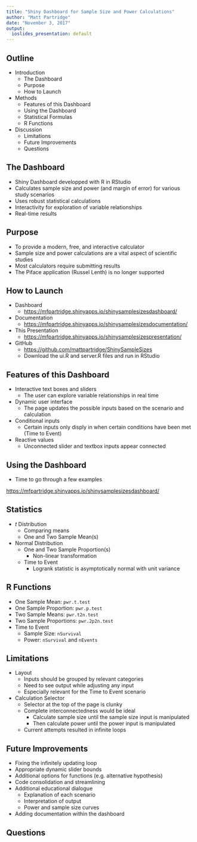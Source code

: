 ---
title: "Shiny Dashboard for Sample Size and Power Calculations"
author: "Matt Partridge"
date: "November 3, 2017"
output:
  ioslides_presentation: default
---

## Outline {.smaller}
- Introduction
    - The Dashboard
    - Purpose
    - How to Launch
- Methods
    - Features of this Dashboard
    - Using the Dashboard
    - Statistical Formulas
    - R Functions
- Discussion
    - Limitations
    - Future Improvements
    - Questions

## The Dashboard
- Shiny Dashboard developped with R in RStudio
- Calculates sample size and power (and margin of error) for various study scenarios
- Uses robust statistical calculations
- Interactivity for exploration of variable relationships
- Real-time results

## Purpose
- To provide a modern, free, and interactive calculator
- Sample size and power calculations are a vital aspect of scientific studies
- Most calculators require submitting results
- The Piface application (Russel Lenth) is no longer supported\

## How to Launch {.smaller}
- Dashboard
    - <https://mfpartridge.shinyapps.io/shinysamplesizesdashboard/>
- Documentation
    - <https://mfpartridge.shinyapps.io/shinysamplesizesdocumentation/>
- This Presentation
    - <https://mfpartridge.shinyapps.io/shinysamplesizespresentation/>
- GitHub
    - <https://github.com/mattpartridge/ShinySampleSizes>
    - Download the ui.R and server.R files and run in RStudio

## Features of this Dashboard
- Interactive text boxes and sliders
    - The user can explore variable relationships in real time
- Dynamic user interface
    - The page updates the possible inputs based on the scenario and calculation
- Conditional inputs
    - Certain inputs only disply in when certain conditions have been met (Time to Event)
- Reactive values
    - Unconnected slider and textbox inputs appear connected

## Using the Dashboard
- Time to go through a few examples

<https://mfpartridge.shinyapps.io/shinysamplesizesdashboard/>

<!--
Lets get started
  - Introduction page gives a quick outline of how to set everything up and also links to the documentation
  - Select a scenario from the sidebar
- One Mean (Mainly on Sample Size, show Power, and show Margin of Error are available calculation selection)
  General
  - Calculation selector at the top of the page
  - Inputs can be entered or adjusted
    - This demonstrates the interactive inputs
    - This could also demonstrate the reactive values
  - Make a comment that the output is outlined in green
  - Power is defined as the probability that the statistic is more extreme than the distributional critical value
    - This can be calculated using distributional quantile functions
  - In this case, N is calculated using a search to equate the power to a specified power
    - This is done by using uniroot
  Specific
  - Point out hypotheses at top of page
  - Demonstrate variable relationships
    - As delta increases, less samples are required and more power is obtained
    - As sig level approaches 0 (smaller), more samples are required and less power is obtained
    - As N increase, power increases
    - Mention bigger SD means less power and more samples required
  - t-distribution with n-1 degrees of freedom
  - pwr.t.test uses pt and uniroot to calculate power and sample respectively
  - Mention that margin of error can be calculated
- One Prop (Switch right away from Sample Size to Power, dont show Margin of Error)
  General
  - Changing between tabs changes the layout (dynamic UI)
  Specific
  - Point out hypotheses at top of page
  - Maybe mention the non-linear transform
    - Arcsin transform makes it so equal differences in phi have equal detectability
  - z distribution (standard normal)
  - pwr.p.test uses pnorm and uniroot to calculate power and sample respectively
  - Mention that margin of error can be calculated
- Two Means (Stay on Sample Size, show that power is available)
  General
  - Two groups requires the specification of one of the samples to calculate the other
  Specific
  - Point out hypotheses at top of page (Different than one mean)
  - Mention SD is assumed equal
  - t-distribution with n1+n2-2 degrees of freedom
  - pwr.t2n.test uses pt and uniroot similar to one mean with a slightly different t statistic
- Two Proportions
  Specific
  - Point out hypotheses at top of page (Different that one prop)
  - z distribution (standard normal)
  - pwr.2p2n.test uses pnorm and uniroot similar to one prop with a slightly different z statistics
- Time to Event
  General
  - Conditional inputs display when necessary
  Specific
  - Mention the hypotheses and that it is a risk ratio instead of a risk difference (one sided)
  - Talk about how each of the new inputs affects the sample size and power
    - Longer duration requires less samples and gives more power
    - Longer enrollment requires more samples and gives less power
      - Convex give more power
      - Concave gives less power
    - Allocation further from 1:1 requires more samples and gives less power
    - Smaller delta (risk ratio) requires more sampls and gives less power
    - Censoring deflates event rates which affects the delta (risk ratio)
    - alpha, power, and samples are similar to other studies
  - Calculations are based on exponential survival curves with various tweaks depending on the inputs
  - Mention the difference between the expected number of events and the hazard rates
  - Talk about how power and sample sizes are calculated
    - Power is just an equation using pnorm based on the event rates and logrank statistic (nSurvival)
    - Sample size
      - Calculate a needed sample size given all other parameters and any power (This also give nEvents)
      - Divide nEvents by sample size to get events per person (independent of original power now)
      - Multiply events per person by input sample size (expected events)
      - Use other parameters to calculate power (nEvents) in terms of expected events
-->


<!-- Outline for in dashboard work OLD
What does that app do
  - Walk through and show how to set everything up and that it calculates (OM)
    - Select the scenario
    - Select the calculation
    - Enter the inputs into the sliders, text boxes, or drop downs
    - Show that the output calculates in green
What are the features (Specific aspects, not just the general app)
  - Various scenarios
  - Interactive Sliders
  - Conditional inputs (TTE)
  - Corresponding inputs updating based on the other input
  - Output outlined in green
Examples
- Two Means
  - Background Information
    - FLCs 
    - Kappa/Lambda
    - MGUS
    - The original study and secondary assay
  - Premise
    - Mean(Kappa/Lambda) for MGUS = Mean(Kappa/Lambda) for no MGUS
  - Inputs
    - Previous study as pilot gets you Mean One, Mean Two, and SD
      - Mean One: 2.01
      - Sample Size One: 500
      - Mean Two: 2.83
      - Standard Deviation: 4.37
      - Significance Level: 0.05
      - Power: 0.8
  - Calculations
    - Adjust N1 to determine when you could get equal Ns
    - Show how a smaller delta increases sample size and decreases power
    - Show how making more significant requires more samples and reduces power
    - Show more samples means more power
    - Show larger sd requires more samples and reduces power
  - Statistics Under the Hood
    - Two sample t-Test
      - t distribution with n-2 degrees of freedom
    - Using `t.t2n.test` function
    - In the `pwr` package
- Time to Event
  - Background Information  
    - Same as Two Means but looking at death hazard curves
  - Premise
    - Death hazard rate for males in upper half of K/L rates = Death hazard rate for males in lower half of K/L rates
    - HR in upper/HR in lower = 1 (Risk Ratio)
    - Info from the study can be used to calculate power of the study
  - Inputs
    - Enrollment Schedule: Throughout
    - Distribution of Enrollment: Uniform
    - Study Duration: 15 (years)
    - Sample Allocation Ratio: 1.09
    - Target Event Rate: 0.04 (death rate per year)
    - Reference Event Rate: 0.03 (death rate per year)
    - Target Censoring Rate: 0
    - Reference Censoring Rate: 0
    - Significance Level: 0.05
    - Total Sample Size: 3524
  - Calculations
    - Show relationship effect of study duration. Longer = more power and less N
    - Show relationship of recruitment. Maybe go in depth for this part
    - Show effect of censoring
    - Show relationship of delta size. Smaller means less power and more n
    - Show effect of allocation ratio. Essentially changes effect of hazard rate (almost like weighting)
  - Statistics
    - Exponential surviavl curves
    - Assumes proportional hazards
    - Thus, comparison of hazards (risk ratio = 1)
    - nSurvival and nEvents from gsDesign


## Examples
- Background info
- Enterinputs with explanation
- Examine output
- Show variable interdependencies by changing various inputs and examining outputs
    - A couple of examples from OM, OP, TM, TP,
    - At least one example from TTE
-->

## Statistics
- $t$ Distribution
    - Comparing means
    - One and Two Sample Mean(s)
- Normal Distribution
    - One and Two Sample Proportion(s)
        - Non-linear transformation
    - Time to Event
        - Logrank statistic is asymptotically normal with unit variance

## R Functions 
- One Sample Mean: `pwr.t.test`
- One Sample Proportion: `pwr.p.test`
- Two Sample Means: `pwr.t2n.test`
- Two Sample Proportions: `pwr.2p2n.test`
- Time to Event
    - Sample Size: `nSurvival`
    - Power: `nSurvival` and `nEvents`

## Limitations
- Layout
    - Inputs should be grouped by relevant categories
    - Need to see output while adjusting any input
    - Especially relevant for the Time to Event scenario
- Calculation Selector
    - Selector at the top of the page is clunky
    - Complete interconnectedness would be ideal
        - Calculate sample size until the sample size input is manipulated
        - Then calculate power until the power input is manipulated
    - Current attempts resulted in infinite loops

## Future Improvements
- Fixing the infinitely updating loop
- Appropriate dynamic slider bounds
- Additional options for functions (e.g. alternative hypothesis)
- Code consolidation and streamlining
- Additional educational dialogue
    - Explanation of each scenario
    - Interpretation of output
    - Power and sample size curves
- Adding documentation within the dashboard

## Questions
